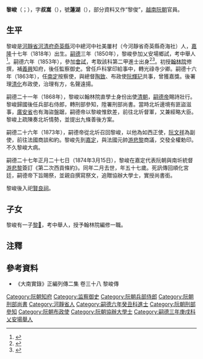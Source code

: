 '''黎峻'''（{{vie|v='''Lê Tuấn'''|hn=黎峻}}；{{bd|1818年||1874年|catIdx=L黎}}），字'''叔嵩'''（{{vie|v='''Thúc Tung'''|hn=叔嵩}}），號'''蓮湖'''（{{vie|v='''Liên Hồ'''|hn=蓮湖}}），部分資料又作“黎俊”，[[越南|越南]][[阮朝|阮朝]]官員。

==生平==
黎峻是[[河靜省|河靜省]][[河清府|河清府]][[奇英縣|奇英縣]]河中總河中社美屢村（今河靜省奇英縣奇海社）人，[[嘉隆|嘉隆]]十七年（1818年）出生。[[嗣德|嗣德]]三年（1850年），黎峻參加乂安場鄉試，考中舉人<ref>{{Cite web |url=http://lib.nomfoundation.org/collection/1/volume/341/page/23 |title=《國朝鄉科錄》 |accessdate=2018-06-09 |archive-date=2016-10-11 |archive-url=https://web.archive.org/web/20161011064451/http://lib.nomfoundation.org/collection/1/volume/341/page/23 |dead-url=no }}</ref>。嗣德六年（1853年），參加[[會試|會試]]，考取該科第二甲進士出身<ref>{{Cite web |url=http://hannom.nlv.gov.vn/hannom/cgi-bin/hannom?a=d&d=BNTwEHieahcNp1894.1.51 |title=《國朝科榜錄》 |accessdate=2016-08-03 |archive-date=2017-08-01 |archive-url=https://web.archive.org/web/20170801122538/http://hannom.nlv.gov.vn/hannom/cgi-bin/hannom?a=d&d=BNTwEHieahcNp1894.1.51 |dead-url=no }}</ref><ref>{{Cite web |url=http://www.hannom.org.vn/detail.asp?param=1217&Catid=562 |title=嗣德六年進士題名碑 |accessdate=2018-06-09 |archive-date=2018-06-12 |archive-url=https://web.archive.org/web/20180612140905/http://www.hannom.org.vn/detail.asp?param=1217&Catid=562 |dead-url=no }}</ref>。初授[[翰林院|翰林院]]修撰，補[[義興府|義興]]知府，後任監察御史。曾任戶科掌印給事中，轉光祿寺少卿。嗣德十六年（1863年），任[[南定|南定]]按察使，與總督[[陶致|陶致]]、布政使[[阮輝玘|阮輝玘]]共事，曾獲嘉獎。後署理[[清化|清化]]布政使，治理有方，名聲遠揚。

嗣德二十一年（1868年），黎峻以翰林院直學士身份出使[[清朝|清朝]]，[[嗣德帝|嗣德帝]]賜詩壯行。黎峻歸國後任兵部右侍郎，轉刑部參知，陞署刑部尚書。當時北圻邊境有匪盜滋事，[[廣安省|廣安省]]也有海盜盤踞，嗣德帝以黎峻惟欽差，前往北圻督軍，又兼經略大臣。黎峻上疏陳奏北圻情勢，並提出九條善後方案。

嗣德二十六年（1873年），嗣德帝從北圻召回黎峻，以他為如西正使，[[阮文祥|阮文祥]]為副使，前往法國商談和約。黎峻先到[[胡志明市|嘉定]]，與法國元帥[[游悲黎|游悲黎]]商議，交發全權勅印。不久黎峻大病。

嗣德二十七年正月二十七日（1874年3月15日），黎峻在嘉定代表阮朝與南圻統督[[游悲黎|游悲黎]]簽訂《第二次西貢條約》。同年二月去世，年五十七歲。死訊傳回順化宮廷，嗣德帝下旨賜祭，並親自撰寫祭文，追贈協辦大學士，實授尚書銜。

黎峻後入祀[[賢良祠_(越南)|賢良祠]]。

==子女==
黎峻有一子[[黎𡷗|黎𡷗]]，考中舉人，授予翰林院編修一職。

==注釋==
{{reflist}}

==參考資料==
*《大南實錄》正編列傳二集 卷三十八 黎峻傳

{{嗣德六年癸丑科庭试正副榜}}

[[Category:阮朝知府|Category:阮朝知府]]
[[Category:监察御史|Category:监察御史]]
[[Category:阮朝兵部侍郎|Category:阮朝兵部侍郎]]
[[Category:阮朝刑部尚書|Category:阮朝刑部尚書]]
[[Category:河靜省人|Category:河靜省人]]
[[Category:嗣德六年癸丑科進士|Category:嗣德六年癸丑科進士]]
[[Category:阮朝刑部參知|Category:阮朝刑部參知]]
[[Category:阮朝布政使|Category:阮朝布政使]]
[[Category:阮朝協辦大學士|Category:阮朝協辦大學士]]
[[Category:嗣德三年庚戌科乂安場舉人|Category:嗣德三年庚戌科乂安場舉人]]